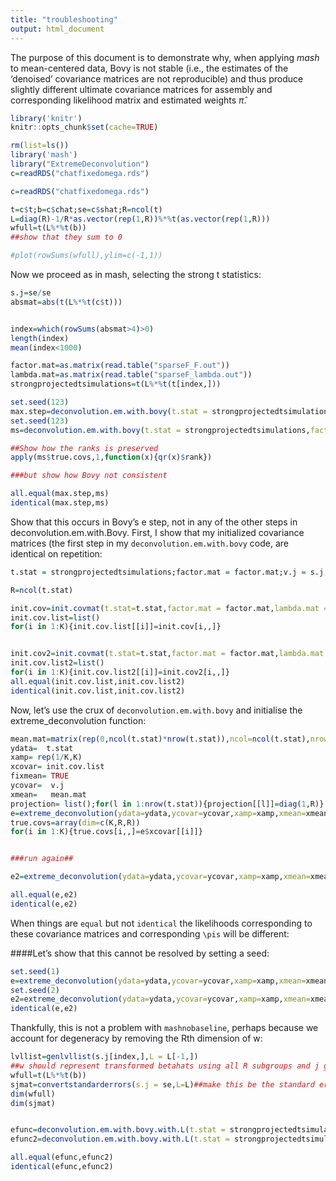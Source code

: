 ```yaml
---
title: "troubleshooting"
output: html_document
---
```


The purpose of this document is to demonstrate why, when applying _mash_ to mean-centered data, Bovy is not stable (i.e., the estimates of the 'denoised' covariance matrices are not reproducible) and thus produce slightly different ultimate covariance matrices for assembly and corresponding likelihood matrix and estimated weights $\hat{\pi}$.

```r
library('knitr')
knitr::opts_chunk$set(cache=TRUE)
```

```r
rm(list=ls())
library('mash')
library("ExtremeDeconvolution")
c=readRDS("chatfixedomega.rds")

c=readRDS("chatfixedomega.rds")

t=c$t;b=c$chat;se=c$shat;R=ncol(t)
L=diag(R)-1/R*as.vector(rep(1,R))%*%t(as.vector(rep(1,R)))
wfull=t(L%*%t(b))
##show that they sum to 0

#plot(rowSums(wfull),ylim=c(-1,1))
```

Now we proceed as in mash, selecting the strong t statistics:
```r

s.j=se/se
absmat=abs(t(L%*%t(c$t)))


index=which(rowSums(absmat>4)>0)
length(index)
mean(index<1000)

factor.mat=as.matrix(read.table("sparseF_F.out"))
lambda.mat=as.matrix(read.table("sparseF_lambda.out"))
strongprojectedtsimulations=t(L%*%t(t[index,]))

set.seed(123)
max.step=deconvolution.em.with.bovy(t.stat = strongprojectedtsimulations,factor.mat = factor.mat,v.j = s.j,lambda.mat = lambda.mat,K = 3,P = 3 )
set.seed(123)
ms=deconvolution.em.with.bovy(t.stat = strongprojectedtsimulations,factor.mat = factor.mat,v.j = s.j,lambda.mat = lambda.mat,K = 3,P = 3 )

##Show how the ranks is preserved
apply(ms$true.covs,1,function(x){qr(x)$rank})

###but show how Bovy not consistent

all.equal(max.step,ms)
identical(max.step,ms)
```


Show that this occurs in Bovy's e step, not in any of the other steps in deconvolution.em.with.Bovy. First, I show that my initialized covariance matrices (the first step in my `deconvolution.em.with.bovy` code, are identical on repetition:

```r
t.stat = strongprojectedtsimulations;factor.mat = factor.mat;v.j = s.j;lambda.mat = lambda.mat;K = 3;P = 3

R=ncol(t.stat)

init.cov=init.covmat(t.stat=t.stat,factor.mat = factor.mat,lambda.mat = lambda.mat,K=K,P=P)
init.cov.list=list()
for(i in 1:K){init.cov.list[[i]]=init.cov[i,,]}


init.cov2=init.covmat(t.stat=t.stat,factor.mat = factor.mat,lambda.mat = lambda.mat,K=K,P=P)
init.cov.list2=list()
for(i in 1:K){init.cov.list2[[i]]=init.cov2[i,,]}
all.equal(init.cov.list,init.cov.list2)
identical(init.cov.list,init.cov.list2)
```

Now, let's use the crux of `deconvolution.em.with.bovy` and initialise the extreme_deconvolution function:
```r

mean.mat=matrix(rep(0,ncol(t.stat)*nrow(t.stat)),ncol=ncol(t.stat),nrow=nrow(t.stat))
ydata=  t.stat
xamp= rep(1/K,K)
xcovar= init.cov.list
fixmean= TRUE
ycovar=  v.j
xmean=   mean.mat
projection= list();for(l in 1:nrow(t.stat)){projection[[l]]=diag(1,R)}
e=extreme_deconvolution(ydata=ydata,ycovar=ycovar,xamp=xamp,xmean=xmean,xcovar=init.cov.list,fixmean=T,projection=projection)
true.covs=array(dim=c(K,R,R))
for(i in 1:K){true.covs[i,,]=e$xcovar[[i]]}


###run again##

e2=extreme_deconvolution(ydata=ydata,ycovar=ycovar,xamp=xamp,xmean=xmean,xcovar=init.cov.list,fixmean=T,projection=projection)

all.equal(e,e2)
identical(e,e2)
```

When things are `equal` but not `identical` the likelihoods corresponding to these covariance matrices and corresponding `\pis` will be different:

####Let's show that this cannot be resolved by setting a seed:
```r
set.seed(1)
e=extreme_deconvolution(ydata=ydata,ycovar=ycovar,xamp=xamp,xmean=xmean,xcovar=init.cov.list,fixmean=T,projection=projection)
set.seed(2)
e2=extreme_deconvolution(ydata=ydata,ycovar=ycovar,xamp=xamp,xmean=xmean,xcovar=init.cov.list,fixmean=T,projection=projection)
identical(e,e2)
```

Thankfully, this is not a problem with `mashnobaseline`, perhaps because we account for degeneracy by removing the Rth dimension of w:
```r

lvllist=genlvllist(s.j[index,],L = L[-1,])
##w should represent transformed betahats using all R subgroups and j genes
wfull=t(L%*%t(b))
sjmat=convertstandarderrors(s.j = se,L=L)##make this be the standard errors of all, it is the sqrt of the diagonal of LVL' for each j. Recall here L is still RxR so we can have the full set of deviations and thier standard errors to choose grid
dim(wfull)
dim(sjmat)


efunc=deconvolution.em.with.bovy.with.L(t.stat = strongprojectedtsimulations,factor.mat = factor.mat,lambda.mat = lambda.mat,v.j = lvllist,P = 3,L = L[-1,],Q = 5,w = strongprojectedtsimulations[,-1])
efunc2=deconvolution.em.with.bovy.with.L(t.stat = strongprojectedtsimulations,factor.mat = factor.mat,lambda.mat = lambda.mat,v.j = lvllist,P = 3,L = L[-1,],Q = 5,w = strongprojectedtsimulations[,-1])

all.equal(efunc,efunc2)
identical(efunc,efunc2)
```